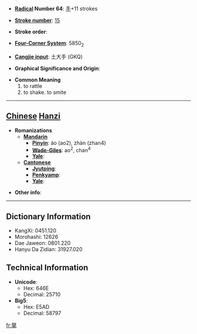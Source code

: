 * '''[[Wiktionary:Chinese radical index| Radical]] Number 64''': [[Wiktionary:Chinese radical index 手|手]]+11 strokes

* '''[[Wiktionary:Chinese total strokes index|Stroke number]]''': [[Wiktionary:Chinese total strokes index 15|15]]

* '''Stroke order''': 

* '''[[Wiktionary:Chinese four corner index|Four-Corner System]]''': 5850<sub>2</sub>

* '''[[Wiktionary:Chinese Cangjie index|Cangjie input]]''': 土大手 (GKQ)

* '''Graphical Significance and Origin''': 

* '''Common Meaning'''
*#to rattle
*# to shake. to smite


----

== [[Chinese]] [[Hanzi]] ==

* '''Romanizations'''
** '''[[Mandarin]]'''
*** '''[[Pinyin]]''': áo (ao2), zhàn (zhan4)
*** '''[[Wade-Giles]]''': ao<sup>2</sup>, chan<sup>4</sup>
*** '''[[Yale]]''': 
** '''[[Cantonese]]'''
*** '''[[Jyutping]]''':
*** '''[[Penkyamp]]''': 
*** '''[[Yale]]''': 

* '''Other info''': 

----

== Dictionary Information ==

* KangXi: 0451.120
* Morohashi: 12626
* Dae Jaweon: 0801.220
* Hanyu Da Zidian: 31927.020

== Technical Information ==

* '''Unicode''':
** Hex: 646E
** Decimal: 25710
* '''Big5''':
** Hex: E5AD
** Decimal: 58797

[[fr:摮]]